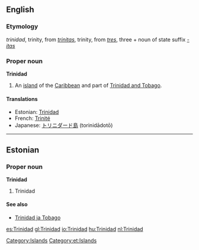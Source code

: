 ==English==
{{wikipedia}}

===Etymology===
{{Sp.}} ''trinidad'', trinity, from {{L.}} ''[[trinitas]]'', trinity, from ''[[tres]]'', three + noun of state suffix ''[[-itas]]''

===Proper noun===
'''Trinidad'''

# An [[island]] of the [[Caribbean]] and part of [[Trinidad and Tobago]].

====Translations====
{{top}}
*Estonian: [[#Estonian|Trinidad]]
*French: [[Trinité]] {{f}}
*Japanese: [[トリニダード島]] (torinidādotō)
{{bottom}}

[[Category:Islands]]

----

==Estonian==
{{wikipedia|lang=et}}

===Proper noun===
'''Trinidad'''

# Trinidad

====See also====
*[[Trinidad ja Tobago]]

[[Category:et:Islands]]

[[es:Trinidad]]
[[gl:Trinidad]]
[[io:Trinidad]]
[[hu:Trinidad]]
[[nl:Trinidad]]